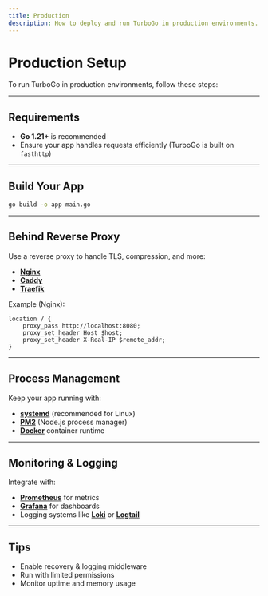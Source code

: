 ```yaml
---
title: Production
description: How to deploy and run TurboGo in production environments.
---
```


#  Production Setup

To run TurboGo in production environments, follow these steps:

---

##  Requirements

- **Go 1.21+** is recommended
- Ensure your app handles requests efficiently (TurboGo is built on `fasthttp`)

---

##  Build Your App

```bash
go build -o app main.go
```

---

##  Behind Reverse Proxy

Use a reverse proxy to handle TLS, compression, and more:

- [**Nginx**](https://nginx.org/)
- [**Caddy**](https://caddyserver.com/)
- [**Traefik**](https://traefik.io/)

Example (Nginx):

```nginx
location / {
    proxy_pass http://localhost:8080;
    proxy_set_header Host $host;
    proxy_set_header X-Real-IP $remote_addr;
}
```

---

##  Process Management

Keep your app running with:

- [**systemd**](https://www.freedesktop.org/wiki/Software/systemd/) (recommended for Linux)
- [**PM2**](https://pm2.keymetrics.io/) (Node.js process manager)
- [**Docker**](https://www.docker.com/) container runtime

---

##  Monitoring & Logging

Integrate with:

- [**Prometheus**](https://prometheus.io/) for metrics
- [**Grafana**](https://grafana.com/) for dashboards
- Logging systems like [**Loki**](https://grafana.com/oss/loki/) or [**Logtail**](https://logtail.com/)

---

## Tips

- Enable recovery & logging middleware
- Run with limited permissions
- Monitor uptime and memory usage
